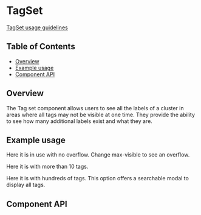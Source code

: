 
# TagSet

[TagSet usage guidelines](https://pages.github.ibm.com/cdai-design/pal/components/tag-set)

## Table of Contents

- [Overview](#overview)
- [Example usage](#example-usage)
- [Component API](#component-api)

## Overview

The Tag set component allows users to see all the labels of a cluster in areas
where all tags may not be visible at one time. They provide the ability to see
how many additional labels exist and what they are.

## Example usage

Here it is in use with no overflow. Change max-visible to see an overflow.

<Canvas>
  <Story id={getStorybookSlug(pkg, TagSet.displayName, 'five-tags')} />
</Canvas>

Here it is with more than 10 tags.

<Canvas>
  <Story id={getStorybookSlug(pkg, TagSet.displayName, 'many-tags')} />
</Canvas>

Here it is with hundreds of tags. This option offers a searchable modal to
display all tags.

<Canvas>
  <Story id={getStorybookSlug(pkg, TagSet.displayName, 'hundreds-of-tags')} />
</Canvas>

## Component API

<ArgsTable />
